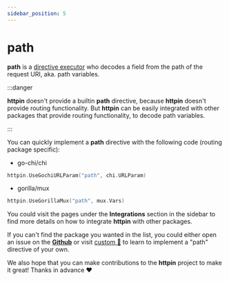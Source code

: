 ```yaml
---
sidebar_position: 5
---
```


# path

**path** is a [directive executor](/advanced/concepts#directive-executor) who decodes a field from the path of the request URI, aka. path variables.

:::danger

**httpin** doesn't provide a builtin **path** directive, because **httpin** doesn't provide routing functionality.
But **httpin** can be easily integrated with other packages that provide routing functionality, to decode path variables.

:::

You can quickly implement a **path** directive with the following code (routing package specific):

- go-chi/chi

```go
httpin.UseGochiURLParam("path", chi.URLParam)
```

- gorilla/mux

```go
httpin.UseGorillaMux("path", mux.Vars)
```

You could visit the pages under the **Integrations** section in the sidebar to find more details on how to integrate **httpin** with other packages.

If you can't find the package you wanted in the list, you could either open an issue on the [**Github**](https://github.com/ggicci/httpin/issues)
or visit [custom 🔌](/directives/custom) to learn to implement a "path" directive of your own.

We also hope that you can make contributions to the **httpin** project to make it great! Thanks in advance ❤️
